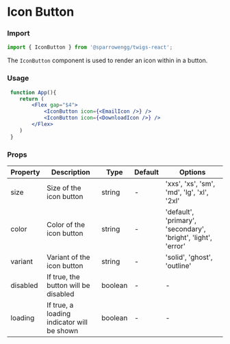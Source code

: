 # Icon Button

### Import
```jsx
import { IconButton } from '@sparrowengg/twigs-react';
```

The `IconButton` component is used to render an icon within in a button.

### Usage 
```jsx live
 function App(){
    return (
        <Flex gap="$4">
            <IconButton icon={<EmailIcon />} />
            <IconButton icon={<DownloadIcon />} />
        </Flex>
    )
 }
```

### Props

| Property   | Description                           | Type    | Default | Options |
|------------|---------------------------------------|---------|---------|---------|
| size       | Size of the icon button               | string  | - | 'xxs', 'xs', 'sm', 'md', 'lg', 'xl', '2xl' |
| color      | Color of the icon button              | string  | - | 'default', 'primary', 'secondary', 'bright', 'light', 'error' |
| variant    | Variant of the icon button            | string  | - | 'solid', 'ghost', 'outline' |
| disabled   | If true, the button will be disabled  | boolean | - | - |
| loading    | If true, a loading indicator will be shown | boolean | - | - |